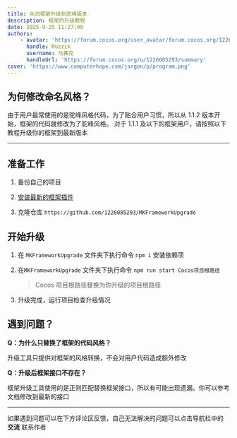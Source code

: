 ```yaml
---
title: 从旧框架升级到驼峰版本
description: 框架的升级教程
date: 2025-9-25 11:27:00
authors:
    - avatar: 'https://forum.cocos.org/user_avatar/forum.cocos.org/1226085293/120/86149_2.png'
      handle: Muzzik
      username: 马赛克
      handleUrl: 'https://forum.cocos.org/u/1226085293/summary'
cover: 'https://www.computerhope.com/jargon/p/program.png'
---
```


## 为何修改命名风格？

由于用户最常使用的是驼峰风格代码，为了贴合用户习惯，所以从 1.1.2 版本开始，框架的代码就修改为了驼峰风格。
对于 1.1.1 及以下的框架用户，请按照以下教程升级你的框架到最新版本

---

## 准备工作

1. 备份自己的项目

1. [安装最新的框架插件](/docs/getting-started/install)

1. 克隆仓库 `https://github.com/1226085293/MKFrameworkUpgrade`

## 开始升级

1. 在 `MKFrameworkUpgrade` 文件夹下执行命令 `npm i` 安装依赖项

1. 在`MKFrameworkUpgrade` 文件夹下执行命令 `npm run start Cocos项目根路径`

    > Cocos 项目根路径替换为你升级的项目根路径

1. 升级完成，运行项目检查升级情况

## 遇到问题？

**Q：为什么只替换了框架的代码风格？**

升级工具只提供对框架的风格转换，不会对用户代码造成额外修改

**Q：升级后框架接口不存在？**

框架升级工具使用的是正则匹配替换框架接口，所以有可能出现遗漏。你可以参考文档修改到最新的接口

---

如果遇到问题可以在下方评论区反馈，自己无法解决的问题可以点击导航栏中的 **交流** 联系作者
